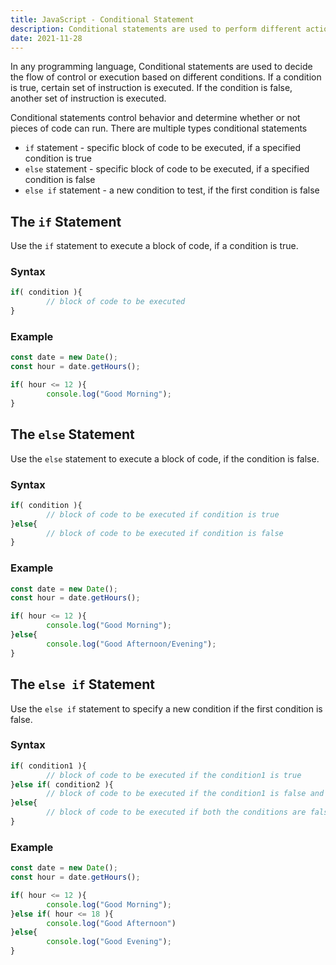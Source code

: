 ```yaml
---
title: JavaScript - Conditional Statement
description: Conditional statements are used to perform different actions based on different conditions
date: 2021-11-28
---
```


In any programming language, Conditional statements are used to decide the flow of control or execution based on different conditions. If a condition is true, certain set of instruction is executed. If the condition is false, another set of instruction is executed.


Conditional statements control behavior and determine whether or not pieces of code can run. There are multiple types conditional statements

- `if` statement - specific block of code to be executed, if a specified condition is true
- `else` statement - specific block of code to be executed, if a specified condition is false
- `else if` statement - a new condition to test, if the first condition is false

## The `if` Statement


Use the `if` statement to execute a block of code, if a condition is true.


### Syntax


```javascript
if( condition ){
		// block of code to be executed
}
```


### Example


```javascript
const date = new Date();
const hour = date.getHours();

if( hour <= 12 ){
		console.log("Good Morning");
}

```


## The `else` Statement


Use the `else` statement to execute a block of code, if the condition is false.


### Syntax


```javascript
if( condition ){
		// block of code to be executed if condition is true
}else{
		// block of code to be executed if condition is false
}
```


### Example


```javascript
const date = new Date();
const hour = date.getHours();

if( hour <= 12 ){
		console.log("Good Morning");
}else{
		console.log("Good Afternoon/Evening");
}
```


## The `else if` Statement


Use the `else if` statement to specify a new condition if the first condition is false.


### Syntax


```javascript
if( condition1 ){
		// block of code to be executed if the condition1 is true
}else if( condition2 ){
		// block of code to be executed if the condition1 is false and condition2 is true
}else{
		// block of code to be executed if both the conditions are false
}
```


### Example


```javascript
const date = new Date();
const hour = date.getHours();

if( hour <= 12 ){
		console.log("Good Morning");
}else if( hour <= 18 ){
		console.log("Good Afternoon")
}else{
		console.log("Good Evening");
}
```

